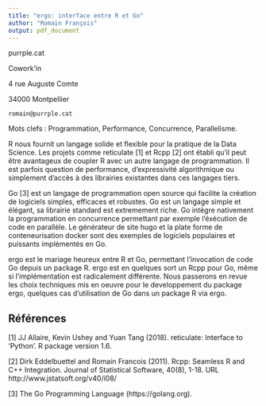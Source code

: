 ```yaml
---
title: "ergo: interface entre R et Go"
author: "Romain François"
output: pdf_document
---
```


purrple.cat

Cowork'in 

4 rue Auguste Comte

34000 Montpellier

```romain@purrple.cat```

Mots clefs : Programmation, Performance, Concurrence, Parallelisme. 

R nous fournit un langage solide et flexible pour la pratique de la Data Science. 
Les projets comme reticulate [1] et Rcpp [2] ont établi qu'il peut être avantageux 
de coupler R avec un autre langage de programmation. Il est parfois question de 
performance, d'expressivité algorithmique ou simplement d'accès à des 
librairies existantes dans ces langages tiers. 

Go [3]  est un langage de programmation open source qui facilite
la création de logiciels simples, efficaces et robustes. Go est un langage simple et 
élégant, sa librairie standard est extremement riche. Go intègre nativement 
la programmation en concurrence permettant par exemple l'éxécution de code 
en parallèle. Le générateur de site hugo et la plate forme de conteneurisation docker
sont des exemples de logiciels populaires et puissants implémentés en Go. 

ergo est le mariage heureux entre R et Go, permettant l'invocation de code 
Go depuis un package R. ergo est en quelques sort un Rcpp pour Go, même si 
l'implémentation est radicalement différente. Nous passerons en revue les choix 
techniques mis en oeuvre pour le developpement du package ergo, quelques cas
d'utilisation de Go dans un package R via ergo. 

## Références
[1] JJ Allaire, Kevin Ushey and Yuan Tang (2018). reticulate: Interface to 'Python'. R package version 1.6.

[2] Dirk Eddelbuettel and Romain Francois (2011). Rcpp: Seamless R and C++ Integration. Journal of Statistical Software, 40(8),
  1-18. URL http://www.jstatsoft.org/v40/i08/
  
[3] The Go Programming Language (https://golang.org). 
